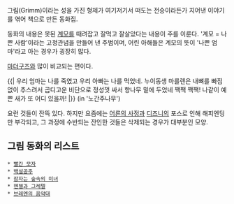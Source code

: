 그림(Grimm)이라는 성을 가진 형제가 여기저기서 떠도는 전승이라든가 지어낸 이야기를 엮어 책으로 만든 동화집.

동화의 내용은 못된 [[계모]]를 때려잡고 잘먹고 잘살았다는 내용이 주를 이룬다. '계모 = 나쁜 사람'이라는 고정관념을 만들어 낸 주범이며, 어린 아해들은 계모의 뜻이 '나쁜 엄마'라고 아는 경우가 굉장히 많다.

[[마더구즈]]와 많이 비교되는 편이다.

{{|
우리 엄마는 나를 죽였고
우리 아빠는 나를 먹었네.
누이동생 마를렌은 내뼈를 빠짐없이 추스려서
곱디고운 비단으로 정성껏 싸서
향나무 밑에 두었네
짹짹 짹짹! 나같이 예쁜 새가 또 어디 있을까! |}} (in '노간주나무')

요런 것들이 잔뜩 있다. 하지만 요즘에는 [[어른의 사정]]과 [[디즈니]]의 포스로 인해 해피엔딩만 부각되고, 그 과정에 수반되는 잔인한 것들은 삭제되는 경우가 대부분인 모양.

== 그림 동화의 리스트 ==
 * [[빨간 모자]]
 * [[백설공주]]
 * [[잠자는 숲속의 미녀]]
 * [[헨젤과 그레텔]]
 * [[브레멘의 음악대]]

